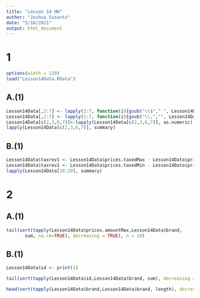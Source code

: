 ```yaml
---
title: "Lesson 14 HW"
author: "Joshua Susanto"
date: "5/18/2021"
output: html_document
---
```


# 1

```r
options(width = 120)
load("Lesson14Data.RData")
```

## A.(1)
```r

Lesson14Data[,2:7] <- lapply(2:7, function(i){gsub("\\$"," ", Lesson14Data[,i])})
Lesson14Data[,2:7] <- lapply(2:7, function(i){gsub("\\,","", Lesson14Data[,i])})
Lesson14Data[c(2,3,6,7)]<-lapply(Lesson14Data[c(2,3,6,7)], as.numeric)
lapply(Lesson14Data[c(2,3,6,7)], summary)
```

## B.(1)
```r
Lesson14Data$taxrev1 <- Lesson14Data$prices.taxedMax - Lesson14Data$prices.amountMin
Lesson14Data$taxrev2 <- Lesson14Data$prices.taxedMin - Lesson14Data$prices.amountMax
lapply(Lesson14Data[28:29], summary)
```

# 2

## A.(1)
```r
tail(sort(tapply(Lesson14Data$prices.amountMax,Lesson14Data$brand, 
       sum, na.rm=TRUE), decreasing = TRUE), n = 10)
```

## B.(1)
```r
Lesson14Data$id <- print(1)

tail(sort(tapply(Lesson14Data$id,Lesson14Data$brand, sum), decreasing = TRUE), n = 10)

head(sort(tapply(Lesson14Data$brand,Lesson14Data$brand, length), decreasing = TRUE), n = 10)


```


